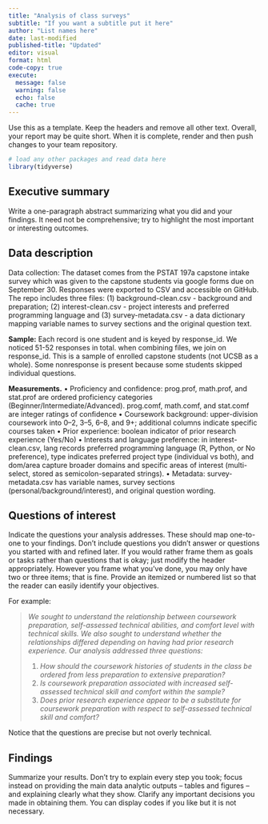 ```yaml
---
title: "Analysis of class surveys"
subtitle: "If you want a subtitle put it here"
author: "List names here"
date: last-modified
published-title: "Updated"
editor: visual
format: html
code-copy: true
execute:
  message: false
  warning: false
  echo: false
  cache: true
---
```


Use this as a template. Keep the headers and remove all other text. Overall, your report may be quite short. When it is complete, render and then push changes to your team repository.

```r
# load any other packages and read data here
library(tidyverse)
```

## Executive summary

Write a one-paragraph abstract summarizing what you did and your findings. It need not be comprehensive; try to highlight the most important or interesting outcomes.

## Data description

Data collection: The dataset comes from the PSTAT 197a capstone intake survey which was given to the capstone students via google forms due on September 30. Responses were exported to CSV and accessible on GitHub. The repo includes three files: (1) background-clean.csv - background and preparation; (2) interest-clean.csv - project interests and preferred programming language and (3) survey-metadata.csv - a data dictionary mapping variable names to survey sections and the original question text.

**Sample:** Each record is one student and is keyed by response_id. We noticed 51-52 responses in total. when combining files, we join on response_id. This is a sample of enrolled capstone students (not UCSB as a whole). Some nonresponse is present because some students skipped individual questions.

**Measurements.**
• Proficiency and confidence: prog.prof, math.prof, and stat.prof are ordered proficiency categories (Beginner/Intermediate/Advanced). prog.comf, math.comf, and stat.comf are integer ratings of confidence
• Coursework background: upper-division coursework into 0--2, 3--5, 6--8, and 9+; additional columns indicate specific courses taken
• Prior experience: boolean indicator of prior research experience (Yes/No)
• Interests and language preference: in interest-clean.csv, lang records preferred programming language (R, Python, or No preference), type indicates preferred project type (individual vs both), and dom/area capture broader domains and specific areas of interest (multi-select, stored as semicolon-separated strings).
• Metadata: survey-metadata.csv has variable names, survey sections (personal/background/interest), and original question wording.

## Questions of interest

Indicate the questions your analysis addresses. These should map one-to-one to your findings. Don't include questions you didn't answer or questions you started with and refined later. If you would rather frame them as goals or tasks rather than questions that is okay; just modify the header appropriately. However you frame what you've done, you may only have two or three items; that is fine. Provide an itemized or numbered list so that the reader can easily identify your objectives.

For example:

> *We sought to understand the relationship between coursework preparation, self-assessed technical abilities, and comfort level with technical skills. We also sought to understand whether the relationships differed depending on having had prior research experience. Our analysis addressed three questions:*
>
> 1.  *How should the coursework histories of students in the class be ordered from less preparation to extensive preparation?*
> 2.  *Is coursework preparation associated with increased self-assessed technical skill and comfort within the sample?*
> 3.  *Does prior research experience appear to be a substitute for coursework preparation with respect to self-assessed technical skill and comfort?*

Notice that the questions are precise but not overly technical.

## Findings

Summarize your results. Don't try to explain every step you took; focus instead on providing the main data analytic outputs -- tables and figures -- and explaining clearly what they show. Clarify any important decisions you made in obtaining them. You can display codes if you like but it is not necessary.
